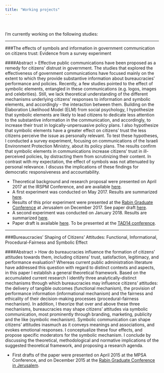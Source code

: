 ```yaml
---
title: "Working projects"
---
```

<br><br>
I'm currently working on the following studies:


***  




###The effects of symbols and information in government communication on citizens trust: Evidence from a survey experiment  

####Abstract
> Effective public communications have been proposed as a remedy for citizens’ distrust in government. The studies that explored the effectiveness of government communications have focused mainly on the extent to which they provide substantive information about bureaucracies’ performance and policies. Recently, a few studies pointed to the effect of symbolic elements, entangled in these communications (e.g. logos, images and celebrities). Still, we lack theoretical understanding of the different mechanisms underlying citizens’ responses to information and symbolic elements, and accordingly - the interaction between them. Building on the Elaboration Likelihood Model (ELM) from social psychology, I hypothesize that symbolic elements are likely to lead citizens to dedicate less attention to the substantive information in the communication, and accordingly, to increase their trust in logically-unpersuasive policy plans. I also hypothesize that symbolic elements have a greater effect on citizens’ trust the less citizens perceive the issue as personally relevant. To test these hypotheses, I conducted a survey experiment, focusing on communications of the Israeli Environment Protection Ministry, about its policy plans. The results confirm that symbolic elements in communications increase citizens’ trust in ill-perceived policies, by distracting them from scrutinizing their content. In contrast with my expectation, the effect of symbols was not attenuated by personal relevance. I discuss the implications of these findings for democratic responsiveness and accountability.


* Theoretical background and research proposal were presented on April 2017 at the IRSPM Conference, and are available [here](https://irspm2017.exordo.com/files/papers/103/final_draft/Saar_Alon-Barkat_IRSPM_2017__14.4.2017_.pdf). 
* A first experiment was conducted on May 2017. Results are summarized [here](https://rpubs.com/saaralonbarkat/292982).
* Results of this prior experiment were presented at the [Rabin Graduate Conference](http://gradcon.huji.ac.il/) at Jerusalem on December 2017. See paper draft [here](https://github.com/saaralonbarkat/personal-site/raw/master/Saar%20Alon-Barkat_gradconf%202017.pdf).
* A second experiment was conducted on January 2018. Results are summarized [here](http://rpubs.com/saaralonbarkat/355627).
* Paper draft is available [here](http://rpubs.com/saaralonbarkat/367390). To be presented at the [TAD14 conference](https://ta-dialogues.org/). 




***



###Bureaucracies' Shaping of Citizens' Attitudes: Functional, Informational, Procedural-Fairness and Symbolic Effect  

####Abstract
> How do bureaucracies influence the formation of citizens' attitudes towards them, including citizens' trust, satisfaction, legitimacy, and performance evaluation? Whereas current public administration literature have addressed this question with regard to distinct contexts and aspects, in this paper I establish a general theoretical framework. Based on the accumulated current research I identify three analytically-distinct mechanisms through which bureaucracies may influence citizens' attitudes: the delivery of tangible outcomes (functional mechanism), the provision of performance information (informational mechanism) and the fairness and ethicality of their decision-making processes (procedural-fairness mechanism). In addition, I theorize that over and above these three mechanisms, bureaucracies may shape citizens' attitudes via symbolic communication, most prominently through branding, marketing, publicity and the like (symbolic mechanism). Symbolic communication can shape citizens' attitudes inasmuch as it conveys meanings and associations, and evokes emotional responses. I conceptualize these four effects, and propose specific moderators for the symbolic mechanism. I conclude by discussing the theoretical, methodological and normative implications of the suggested theoretical framework, and proposing a research agenda.

* First drafts of the paper were presented on April 2015 at the MPSA Conference, and on December 2015 at the [Rabin Graduate Conference in Jerusalem](https://www.researchgate.net/publication/287196202_Bureaucracies%27_Shaping_of_Citizens%27_Attitudes_Functional_Informational_Procedural-Fairness_and_Symbolic_Mechanisms).  


